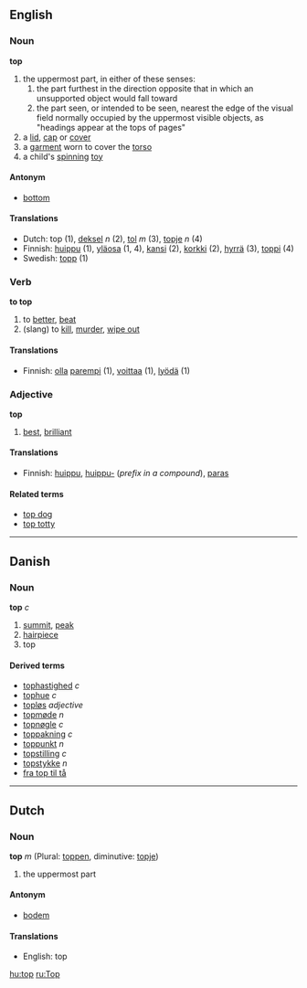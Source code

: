 ==English==
===Noun===
'''top'''
#the uppermost part, in either of these senses:
## the part furthest in the direction opposite that in which an unsupported object would fall toward
## the part seen, or intended to be seen, nearest the edge of the visual field normally occupied by the uppermost visible objects, as "headings appear at the tops of pages"
#a [[lid]], [[cap]] or [[cover]]
#a [[garment]] worn to cover the [[torso]]
#a child's [[spin]]ning [[toy]]

====Antonym====
*[[bottom]]

====Translations====
*Dutch: top (1), [[deksel]] ''n'' (2), [[tol]] ''m'' (3), [[topje]] ''n'' (4)
*Finnish: [[huippu]] (1), [[yläosa]] (1, 4), [[kansi]] (2), [[korkki]] (2), [[hyrrä]] (3), [[toppi]] (4)
*Swedish: [[topp]] (1)

===Verb===
'''to top'''
#to [[better]], [[beat]]
#(slang) to [[kill]], [[murder]], [[wipe out]]

====Translations====
*Finnish: [[olla]] [[parempi]] (1), [[voittaa]] (1), [[lyödä]] (1)

===Adjective===
'''top'''
#[[best]], [[brilliant]]

====Translations====
*Finnish: [[huippu]], [[huippu|huippu-]] (''prefix in a compound''), [[paras]]

====Related terms====
*[[top dog]]
*[[top totty]]

----

==Danish==
===Noun===
'''top''' ''c''

# [[summit]], [[peak]]
# [[hairpiece]]
# top

====Derived terms====
*[[tophastighed]] ''c''
*[[tophue]] ''c''
*[[topløs]] ''adjective''
*[[topmøde]] ''n''
*[[topnøgle]] ''c''
*[[toppakning]] ''c''
*[[toppunkt]] ''n''
*[[topstilling]] ''c''
*[[topstykke]] ''n''
*[[fra top til tå]]

----

==Dutch==
===Noun===
'''top''' ''m'' (Plural: [[toppen]], diminutive: [[topje]])

#the uppermost part

====Antonym====
*[[bodem]]

====Translations====
*English: top

[[hu:top]]
[[ru:Top]]